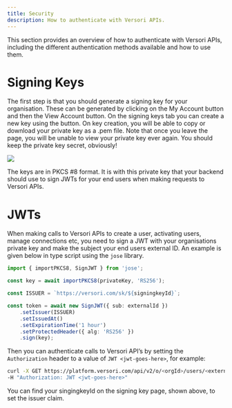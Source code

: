 ```yaml
---
title: Security
description: How to authenticate with Versori APIs.
---
```


This section provides an overview of how to authenticate with Versori APIs, including the different authentication
methods available and how to use them.

# Signing Keys

The first step is that you should generate a signing key for your organisation. These can be generated by clicking on
the My Account button and then the View Account button. On the signing keys tab you can create a new key using the
button. On key creation, you will be able to copy or download your private key as a .pem file. Note that once you leave
the page, you will be unable to view your private key ever again. You should keep the private key secret, obviously!

<Frame caption="How to create a signing key">
    <img src="/images/signingkey.png" />
</Frame>

The keys are in PKCS #8 format. It is with this private key that your backend should use to sign JWTs for your end users
when making requests to Versori APIs.

# JWTs

When making calls to Versori APIs to create a user, activating users, manage connections etc, you need to sign a JWT
with your organisations private key and make the subject your end users external ID. An example is given below in type
script using the `jose` library.

```typescript
import { importPKCS8, SignJWT } from 'jose';

const key = await importPKCS8(privateKey, 'RS256');

const ISSUER = `https://versori.com/sk/${signingkeyId}`;

const token = await new SignJWT({ sub: externalId })
    .setIssuer(ISSUER)
    .setIssuedAt()
    .setExpirationTime('1 hour')
    .setProtectedHeader({ alg: 'RS256' })
    .sign(key);
```

Then you can authenticate calls to Versori API’s by setting the `Authorization` header to a value of
`JWT <jwt-goes-here>`, for example:

```bash
curl -X GET https://platform.versori.com/api/v2/o/<orgId>/users/<externalId>
-H "Authorization: JWT <jwt-goes-here>"
```

You can find your singingkeyId on the signing key page, shown above, to set the issuer claim.
